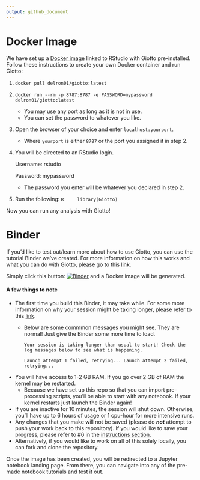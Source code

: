 ```yaml
---
output: github_document
---
```


# Docker Image

We have set up a [Docker image](https://hub.docker.com/r/delron01/giotto) linked to RStudio with Giotto pre-installed. Follow these instructions to create your own Docker container and run Giotto:

1. ```docker pull delron01/giotto:latest```


2. ```docker run --rm -p 8787:8787 -e PASSWORD=mypassword delron01/giotto:latest```
    - You may use any port as long as it is not in use.
    - You can set the password to whatever you like.

3. Open the browser of your choice and enter ```localhost:yourport```.
    - Where ```yourport``` is either ```8787``` or the port you assigned it in step 2.

4. You will be directed to an RStudio login. 

    Username: rstudio
  
    Password: mypassword
    
    - The password you enter will be whatever you declared in step 2.
    
5. Run the following:
    ```R
    library(Giotto)
    ```

Now you can run any analysis with Giotto!


# Binder

If you'd like to test out/learn more about how to use Giotto, you can use the tutorial Binder we've created. For more information on how this works and what you can do with Giotto, please go to this [link](https://github.com/ndelrossi7/giotto-tutorial-binder).

Simply click this button: [![Binder](https://mybinder.org/badge_logo.svg)](https://mybinder.org/v2/gh/ndelrossi7/r-conda-binder/HEAD) and a Docker image will be generated. 

#### A few things to note

- The first time you build this Binder, it may take while. For some more information on why your session might be taking longer, please refer to this [link](https://mybinder.readthedocs.io/en/latest/about/about.html#what-factors-influence-how-long-it-takes-a-binder-session-to-start).
  - Below are some commmon messages you might see. They are normal! Just give the Binder some more time to load. 


    ```Your session is taking longer than usual to start! Check the log messages below to see what is happening.```
    
    
    ```Launch attempt 1 failed, retrying... Launch attempt 2 failed, retrying...```
- You will have access to 1-2 GB RAM. If you go over 2 GB of RAM the kernel may be restarted.
  - Because we have set up this repo so that you can import pre-processing scripts, you’ll be able to start with any notebook. If your kernel restarts just launch the Binder again!
- If you are inactive for 10 minutes, the session will shut down. Otherwise, you’ll have up to 6 hours of usage or 1 cpu-hour for more intensive runs. 
- Any changes that you make will not be saved (please do ***not*** attempt to push your work back to this repository). If you would like to save your progress, please refer to #6 in the [instructions section](https://github.com/ndelrossi7/giotto-tutorial-binder#instructions).
- Alternatively, if you would like to work on all of this solely locally, you can fork and clone the repository.


Once the image has been created, you will be redirected to a Jupyter notebook landing page. From there, you can navigate into any of the pre-made notebook tutorials and test it out.